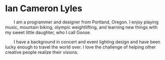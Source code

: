 
# Ian Cameron Lyles

<Pic />
&ensp;&ensp;&ensp;&ensp;I am a programmer and designer from Portland, Oregon. I enjoy
playing music, mountain biking, olympic weightlifting, and learning new things with
my sweet little daughter, who I call Goose.

&ensp;&ensp;&ensp;&ensp;I have a background in concert and event lighting design and have been lucky
enough to travel the world over. I love the challenge of helping other
creative people realize their visions.
